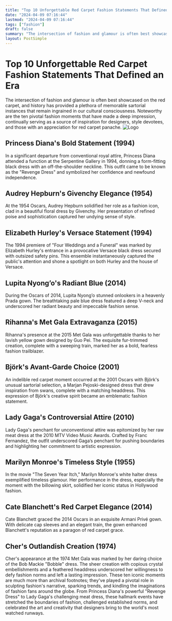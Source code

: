 ```yaml
---
title: "Top 10 Unforgettable Red Carpet Fashion Statements That Defined an Era"
date: "2024-04-09 07:16:44"
lastmod: "2024-04-09 07:16:44"
tags: ["fashion"]
draft: false
summary: "The intersection of fashion and glamour is often best showcased on the red carpet, and history has provided a plethora of memorable sartorial instances that remain ingrained in our cultural consciousness. Noteworthy are the ten pivotal fashion moments that have made a deep impression, continually serving as a source of inspiration for designers, style devotees, and those with an appreciation for red carpet panache."
layout: PostSimple
---
```

# Top 10 Unforgettable Red Carpet Fashion Statements That Defined an Era
The intersection of fashion and glamour is often best showcased on the red carpet, and history has provided a plethora of memorable sartorial instances that remain ingrained in our cultural consciousness. Noteworthy are the ten pivotal fashion moments that have made a deep impression, continually serving as a source of inspiration for designers, style devotees, and those with an appreciation for red carpet panache.
<img alt="Logo" src="https://cdn.seniorsselection.com/src_image/4ce58fff97add47e7b0a24af40f9b031.webp"/>
## Princess Diana's Bold Statement (1994)
In a significant departure from conventional royal attire, Princess Diana attended a function at the Serpentine Gallery in 1994, donning a form-fitting black dress with an off-the-shoulder neckline. This outfit came to be known as the "Revenge Dress" and symbolized her confidence and newfound independence.
## Audrey Hepburn's Givenchy Elegance (1954)
At the 1954 Oscars, Audrey Hepburn solidified her role as a fashion icon, clad in a beautiful floral dress by Givenchy. Her presentation of refined poise and sophistication captured her undying sense of style.
## Elizabeth Hurley's Versace Statement (1994)
The 1994 premiere of "Four Weddings and a Funeral" was marked by Elizabeth Hurley's entrance in a provocative Versace black dress secured with outsized safety pins. This ensemble instantaneously captured the public's attention and shone a spotlight on both Hurley and the house of Versace.
## Lupita Nyong’o's Radiant Blue (2014)
During the Oscars of 2014, Lupita Nyong’o stunned onlookers in a heavenly Prada gown. The breathtaking pale blue dress featured a deep V-neck and underscored her radiant beauty and impeccable fashion sense.
## Rihanna's Met Gala Extravaganza (2015)
Rihanna's presence at the 2015 Met Gala was unforgettable thanks to her lavish yellow gown designed by Guo Pei. The exquisite fur-trimmed creation, complete with a sweeping train, marked her as a bold, fearless fashion trailblazer.
## Björk's Avant-Garde Choice (2001)
An indelible red carpet moment occurred at the 2001 Oscars with Björk's unusual sartorial selection, a Marjan Pejoski-designed dress that drew inspiration from swans, complete with a matching headdress. This expression of Björk's creative spirit became an emblematic fashion statement.
## Lady Gaga's Controversial Attire (2010)
Lady Gaga's penchant for unconventional attire was epitomized by her raw meat dress at the 2010 MTV Video Music Awards. Crafted by Franc Fernandez, the outfit underscored Gaga’s penchant for pushing boundaries and highlighting her commitment to artistic expression.
## Marilyn Monroe's Timeless Style (1955)
In the movie "The Seven Year Itch," Marilyn Monroe's white halter dress exemplified timeless glamour. Her performance in the dress, especially the moment with the billowing skirt, solidified her iconic status in Hollywood fashion.
## Cate Blanchett's Red Carpet Elegance (2014)
Cate Blanchett graced the 2014 Oscars in an exquisite Armani Privé gown. With delicate cap sleeves and an elegant train, the gown enhanced Blanchett's reputation as a paragon of red carpet grace.
## Cher's Outlandish Creation (1974)
Cher's appearance at the 1974 Met Gala was marked by her daring choice of the Bob Mackie "Bobble" dress. The sheer creation with copious crystal embellishments and a feathered headdress underscored her willingness to defy fashion norms and left a lasting impression.
These ten iconic moments are much more than archival footnotes; they've played a pivotal role in sculpting fashion's narrative, sparking trends, and kindling the imaginations of fashion fans around the globe. From Princess Diana's powerful "Revenge Dress" to Lady Gaga's challenging meat dress, these hallmark events have stretched the boundaries of fashion, challenged established norms, and celebrated the art and creativity that designers bring to the world's most watched runways.
        